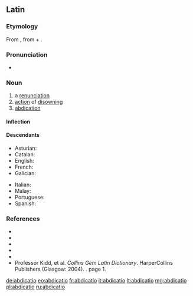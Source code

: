 ==Latin==

===Etymology===
From {{m|la|abdicō||deny, refuse; renounce}}, from {{m|la|ab||of, from, by}} + {{m|la|dicō||dedicate}}.

===Pronunciation===
* {{la-IPA|abdicātiō}}

===Noun===
{{la-noun|abdicātiō|abdicātiōnis|f|third}}

# a [[renunciation]]
# [[action]] of [[disowning]]
# [[abdication]]

====Inflection====
{{la-decl-3rd|abdicātiō}}

====Descendants====
{{desc-top}}
* Asturian: {{l|ast|abdicación}}
* Catalan: {{l|ca|abdicació}}
* English: {{l|en|abdication}}
* French: {{l|fr|abdication}}
* Galician: {{l|gl|abdicación}}
{{desc-mid}}
* Italian: {{l|it|abdicazione}}
* Malay: {{l|ms|abdikasi}}
* Portuguese: {{l|pt|abdicação}}
* Spanish: {{l|es|abdicación}}
{{desc-bottom}}

===References===
* {{R:L&S}}
* {{R:Elementary Lewis}}
* {{R:Gaffiot}}
* {{R:Peck}}
* {{R:Smith's Antiquities}}
* Professor Kidd, et al. ''Collins Gem Latin Dictionary''. HarperCollins Publishers (Glasgow: 2004). {{ISBN|0-00-470763-X}}. page 1.

[[de:abdicatio]]
[[eo:abdicatio]]
[[fr:abdicatio]]
[[it:abdicatio]]
[[lt:abdicatio]]
[[mg:abdicatio]]
[[pl:abdicatio]]
[[ru:abdicatio]]